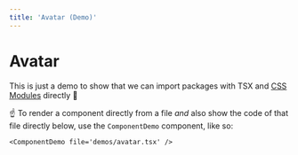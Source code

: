 ```yaml
---
title: 'Avatar (Demo)'
---
```


# Avatar

This is just a demo to show that we can import packages with TSX and [CSS Modules](https://nextjs.org/docs/basic-features/built-in-css-support#adding-component-level-css) directly 🎉

<ComponentDemo file='demos/avatar.tsx' />

☝️ To render a component directly from a file _and_ also show the code of that file directly below, use the `ComponentDemo` component, like so:

```tsx
<ComponentDemo file='demos/avatar.tsx' />
```
